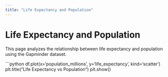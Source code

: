 ```yaml
---
title: "Life Expectancy and Population"
---
```


# Life Expectancy and Population

This page analyzes the relationship between life expectancy and population 
using the Gapminder dataset.

```python
df.plot(x='population_millions', y='life_expectancy', kind='scatter')
plt.title("Life Expectancy vs Population")
plt.show()

